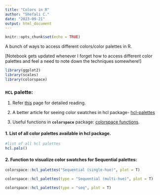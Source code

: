 ```yaml
---
title: "Colors in R"
author: "Shefali C."
date: "2023-09-21"
output: html_document
---
```


```r
knitr::opts_chunk$set(echo = TRUE)
```

A bunch of ways to access different colors/color palettes in R.  

[Notebook gets updated whenever I forget how to access different color palettes and feel a need to note down the techniques somewhere!]

```r
library(ggplot2)
library(scales)
library(colorspace)
```

### **`HCL`** palette:  
1. Refer [this](https://blog.r-project.org/2019/04/01/hcl-based-color-palettes-in-grdevices/) page for detailed reading.  

2. A better article for seeing color swatches in hcl package- [hcl-palettes](https://colorspace.r-forge.r-project.org/articles/hcl_palettes.html)  

3. Useful functions in **`colorspace`** package: [colorspace functions](https://colorspace.r-forge.r-project.org/articles/palette_visualization.html).


#### 1. List of all color palettes available in hcl package.  

```r
#list of all hcl palettes
hcl.pals()
```

#### 2. Function to visualize color swatches for Sequential palettes:  


```r
colorspace::hcl_palettes("Sequential (single-hue)", plot = T)
```

```r
colorspace::hcl_palettes(type = "Sequential (multi-hue)", plot = T)
```

```r
colorspace::hcl_palettes(type = "seq", plot = T)
```







